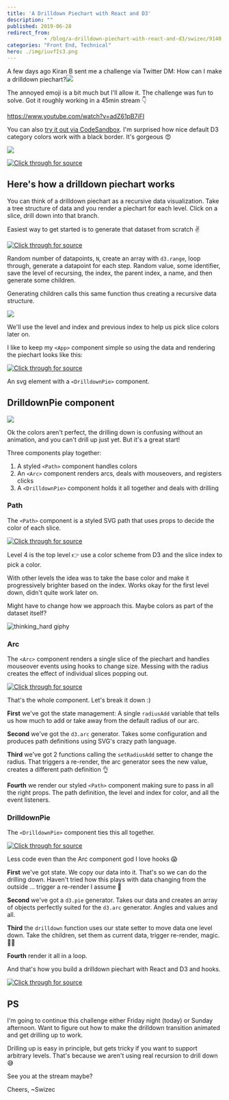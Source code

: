 ```yaml
---
title: 'A Drilldown Piechart with React and D3'
description: ""
published: 2019-06-28
redirect_from: 
            - /blog/a-drilldown-piechart-with-react-and-d3/swizec/9140
categories: "Front End, Technical"
hero: ./img/iuvfIs3.png
---
```

A few days ago Kiran B sent me a challenge via Twitter DM: How can I make a drilldown piechart?![](./img/iuvfIs3.png)

The annoyed emoji is a bit much but I&#x27;ll allow it. The challenge was fun to solve. Got it roughly working in a 45min stream 👇

https://www.youtube.com/watch?v=adZ61pB7iFI

You can also [try it out via CodeSandbox](https://codesandbox.io/s/drilldown-piechart-in-react-and-d3-d62y5). I&#x27;m surprised how nice default D3 category colors work with a black border. It&#x27;s gorgeous 😍

![](./img/NU4bfJZ.png)

[![Click through for source](./img/techletter.app-screenshot-1561739464930.png)](https://codesandbox.io/s/drilldown-piechart-in-react-and-d3-d62y5)

## Here&#x27;s how a drilldown piechart works

You can think of a drilldown piechart as a recursive data visualization. Take a tree structure of data and you render a piechart for each level. Click on a slice, drill down into that branch.

Easiest way to get started is to generate that dataset from scratch ✌️

[![Click through for source](./img/techletter.app-screenshot-1561739442421.png)](<https://carbon.now.sh/?bg=rgba(255,255,255,1)&t=seti&l=javascript&ds=true&wc=true&wa=true&pv=48px&ph=32px&ln=false&code=function%20generateData(level%2C%20prevIndex)%20%7B%0A%20%20const%20N%20%3D%20d3.randomUniform(1%2C%2010)()%3B%0A%20%20return%20d3.range(N).map(i%20%3D%3E%20(%7B%0A%20%20%20%20value%3A%20Math.abs(d3.randomNormal()())%2C%0A%20%20%20%20id%3A%20%60%24%7Blevel%7D-%24%7Bi%7D%60%2C%0A%20%20%20%20level%3A%20level%2C%0A%20%20%20%20index%3A%20i%2C%0A%20%20%20%20prevIndex%3A%20prevIndex%2C%0A%20%20%20%20name%3A%20faker.internet.userName()%2C%0A%20%20%20%20children%3A%20level%20%3E%200%20%3F%20generateData(level%20-%201%2C%20i)%20%3A%20%5B%5D%0A%20%20%7D))%3B%0A%7D>)

Random number of datapoints, `N`, create an array with `d3.range`, loop through, generate a datapoint for each step. Random value, some identifier, save the level of recursing, the index, the parent index, a name, and then generate some children.

Generating children calls this same function thus creating a recursive data structure.

![](./img/BI97htq.png)

We&#x27;ll use the level and index and previous index to help us pick slice colors later on.

I like to keep my `<App>` component simple so using the data and rendering the piechart looks like this:

[![Click through for source](./img/techletter.app-screenshot-1561739426193.png)](<https://carbon.now.sh/?bg=rgba(255,255,255,1)&t=seti&l=javascript&ds=true&wc=true&wa=true&pv=48px&ph=32px&ln=false&code=%3Csvg%20width%3D%22500%22%20height%3D%22500%22%3E%0A%09%3CDrilldownPie%20data%3D%7Bdata%7D%20x%3D%7B250%7D%20y%3D%7B250%7D%20%2F%3E%0A%3C%2Fsvg%3E>)

An svg element with a `<DrilldownPie>` component.

## DrilldownPie component

![](./img/O9xL7km.gif)

Ok the colors aren&#x27;t perfect, the drilling down is confusing without an animation, and you can&#x27;t drill up just yet. But it&#x27;s a great start!

Three components play together:

1. A styled `<Path>` component handles colors
2. An `<Arc>` component renders arcs, deals with mouseovers, and registers clicks
3. A `<DrilldownPie>` component holds it all together and deals with drilling

### Path

The `<Path>` component is a styled SVG path that uses props to decide the color of each slice.

[![Click through for source](./img/techletter.app-screenshot-1561739426130.png)](<https://carbon.now.sh/?bg=rgba(255,255,255,1)&t=seti&l=javascript&ds=true&wc=true&wa=true&pv=48px&ph=32px&ln=false&code=const%20Path%20%3D%20styled.path%60%0A%20%20fill%3A%20%24%7Bprops%20%3D%3E%0A%20%20%20%20props.level%20%3D%3D%3D%204%0A%20%20%20%20%20%20%3F%20d3.schemePaired%5Bprops.index%5D%0A%20%20%20%20%20%20%3A%20d3.color(d3.schemePaired%5Bprops.prevIndex%5D).brighter(props.index%20%2F%202)%7D%3B%0A%20%20cursor%3A%20pointer%3B%0A%20%20stroke%3A%20black%3B%0A%60%3B>)

Level 4 is the top level 👉 use a color scheme from D3 and the slice index to pick a color.

With other levels the idea was to take the base color and make it progressively brighter based on the index. Works okay for the first level down, didn&#x27;t quite work later on.

Might have to change how we approach this. Maybe colors as part of the dataset itself?

![thinking_hard giphy](./img/media-6utVzLiyU9OuHbd70D-giphy-downsized-medium.gif)

### Arc

The `<Arc>` component renders a single slice of the piechart and handles mouseover events using hooks to change size. Messing with the radius creates the effect of individual slices popping out.

[![Click through for source](./img/techletter.app-screenshot-1561739426232.png)](<https://carbon.now.sh/?bg=rgba(255,255,255,1)&t=seti&l=javascript&ds=true&wc=true&wa=true&pv=48px&ph=32px&ln=false&code=const%20Arc%20%3D%20(%7B%20arcData%2C%20onClick%20%7D)%20%3D%3E%20%7B%0A%20%20const%20%5BradiusAdd%2C%20setRadiusAdd%5D%20%3D%20useState(0)%3B%0A%0A%20%20const%20arc%20%3D%20d3%0A%20%20%20%20.arc()%0A%20%20%20%20.innerRadius(15%20%2B%20radiusAdd%20%2F%202)%0A%20%20%20%20.outerRadius(105%20%2B%20radiusAdd)%3B%0A%0A%20%20function%20mouseOver()%20%7B%0A%20%20%20%20setRadiusAdd(20)%3B%0A%20%20%7D%0A%0A%20%20function%20mouseOut()%20%7B%0A%20%20%20%20setRadiusAdd(0)%3B%0A%20%20%7D%0A%0A%20%20return%20(%0A%20%20%20%20%3CPath%0A%20%20%20%20%20%20d%3D%7Barc(arcData)%7D%0A%20%20%20%20%20%20index%3D%7BarcData.data.index%7D%0A%20%20%20%20%20%20level%3D%7BarcData.data.level%7D%0A%20%20%20%20%20%20prevIndex%3D%7BarcData.data.prevIndex%7D%0A%20%20%20%20%20%20onMouseOver%3D%7BmouseOver%7D%0A%20%20%20%20%20%20onMouseOut%3D%7BmouseOut%7D%0A%20%20%20%20%20%20onClick%3D%7BonClick%7D%0A%20%20%20%20%2F%3E%0A%20%20)%3B%0A%7D%3B>)

That&#x27;s the whole component. Let&#x27;s break it down :)

**First** we&#x27;ve got the state management: A single `radiusAdd` variable that tells us how much to add or take away from the default radius of our arc.

**Second** we&#x27;ve got the `d3.arc` generator. Takes some configuration and produces path definitions using SVG&#x27;s crazy path language.

**Third** we&#x27;ve got 2 functions calling the `setRadiusAdd` setter to change the radius. That triggers a re-render, the arc generator sees the new value, creates a different path definition 👌

**Fourth** we render our styled `<Path>` component making sure to pass in all the right props. The path definition, the level and index for color, and all the event listeners.

### DrilldownPie

The `<DrilldownPie>` component ties this all together.

[![Click through for source](./img/techletter.app-screenshot-1561739426244.png)](<https://carbon.now.sh/?bg=rgba(255,255,255,1)&t=seti&l=javascript&ds=true&wc=true&wa=true&pv=48px&ph=32px&ln=false&code=const%20DrilldownPie%20%3D%20(%7B%20data%2C%20x%2C%20y%20%7D)%20%3D%3E%20%7B%0A%20%20const%20%5BrenderData%2C%20setRenderData%5D%20%3D%20useState(data)%3B%0A%0A%20%20const%20pie%20%3D%20d3.pie().value(d%20%3D%3E%20d.value)%3B%0A%0A%20%20function%20drilldown(index)%20%7B%0A%20%20%20%20setRenderData(renderData%5Bindex%5D.children)%3B%0A%20%20%7D%0A%0A%20%20return%20(%0A%20%20%20%20%3Cg%20transform%3D%7B%60translate(%24%7Bx%7D%2C%20%24%7By%7D)%60%7D%3E%0A%20%20%20%20%20%20%7Bpie(renderData).map(d%20%3D%3E%20(%0A%20%20%20%20%20%20%20%20%3CArc%20arcData%3D%7Bd%7D%20key%3D%7Bd.id%7D%20onClick%3D%7B()%20%3D%3E%20drilldown(d.index)%7D%20%2F%3E%0A%20%20%20%20%20%20))%7D%0A%20%20%20%20%3C%2Fg%3E%0A%20%20)%3B%0A%7D%3B>)

Less code even than the Arc component god I love hooks 😱

**First** we&#x27;ve got state. We copy our data into it. That&#x27;s so we can do the drilling down. Haven&#x27;t tried how this plays with data changing from the outside ... trigger a re-render I assume 🤔

**Second** we&#x27;ve got a `d3.pie` generator. Takes our data and creates an array of objects perfectly suited for the `d3.arc` generator. Angles and values and all.

**Third** the `drilldown` function uses our state setter to move data one level down. Take the children, set them as current data, trigger re-render, magic. 🧙‍♂️

**Fourth** render it all in a loop.

And that&#x27;s how you build a drilldown piechart with React and D3 and hooks.

[![Click through for source](./img/techletter.app-screenshot-1561739491897.png)](https://codesandbox.io/s/drilldown-piechart-in-react-and-d3-d62y5)

## PS

I&#x27;m going to continue this challenge either Friday night (today) or Sunday afternoon. Want to figure out how to make the drilldown transition animated and get drilling up to work.

Drilling up is easy in principle, but gets tricky if you want to support arbitrary levels. That&#x27;s because we aren&#x27;t using real recursion to drill down 😅

See you at the stream maybe?

Cheers, ~Swizec
